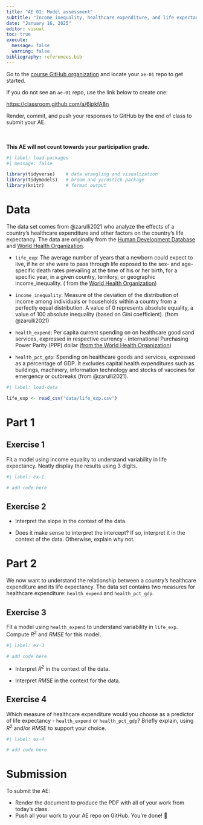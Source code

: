 ```yaml
---
title: "AE 01: Model assessment"
subtitle: "Income inequality, healthcare expenditure, and life expectancy"
date: "January 16, 2025"
editor: visual
toc: true
execute: 
  message: false
  warning: false
bibliography: references.bib
---
```


::: callout-important
Go to the [course GitHub organization](https://github.com/sta221-sp25) and locate your `ae-01` repo to get started.

If you do not see an `ae-01` repo, use the link below to create one:

<https://classroom.github.com/a/6jpkfA8n>

Render, commit, and push your responses to GitHub by the end of class to submit your AE.

\
\
**This AE will not count towards your participation grade.**
:::

```r
#| label: load-packages
#| message: false

library(tidyverse)    # data wrangling and visualization
library(tidymodels)   # broom and yardstick package
library(knitr)        # format output
```

# Data

The data set comes from @zarulli2021 who analyze the effects of a country's healthcare expenditure and other factors on the country's life expectancy. The data are originally from the [Human Development Database](http://hdr.undp.org/en/data) and [World Health Organization](https://apps.who.int/nha/database/).

-   `life_exp`: The average number of years that a newborn could expect to live, if he or she were to pass through life exposed to the sex- and age-specific death rates prevailing at the time of his or her birth, for a specific year, in a given country, territory, or geographic income_inequality. ( from the [World Health Organization](https://www.who.int/data/gho/indicator-metadata-registry/imr-details/65#:~:text=Definition%3A,%2C%20territory%2C%20or%20geographic%20area.))

-   `income_inequality`: Measure of the deviation of the distribution of income among individuals or households within a country from a perfectly equal distribution. A value of 0 represents absolute equality, a value of 100 absolute inequality (based on Gini coefficient). (from @zarulli2021)

-   `health_expend`: Per capita current spending on on healthcare good sand services, expressed in respective currency - international Purchasing Power Parity (PPP) dollar ([from the World Health Organization](https://www.who.int/data/gho/indicator-metadata-registry/imr-details/4952))

-   `health_pct_gdp`: Spending on healthcare goods and services, expressed as a percentage of GDP. It excludes capital health expenditures such as buildings, machinery, information technology and stocks of vaccines for emergency or outbreaks (from @zarulli2021).

```r
#| label: load-data

life_exp <- read_csv("data/life_exp.csv")

```

# Part 1

## Exercise 1

Fit a model using income equality to understand variability in life expectancy. Neatly display the results using 3 digits.

```r
#| label: ex-1

# add code here

```

## Exercise 2

-   Interpret the slope in the context of the data.

-   Does it make sense to interpret the intercept? If so, interpret it in the context of the data. Otherwise, explain why not.

# Part 2

We now want to understand the relationship between a country's healthcare expenditure and its life expectancy. The data set contains two measures for healthcare expenditure: `health_expend` and `health_pct_gdp`.

## Exercise 3

Fit a model using `health_expend` to understand variability in `life_exp`. Compute $R^2$ and $RMSE$ for this model.

```r
#| label: ex-3

# add code here

```

-   Interpret $R^2$ in the context of the data.

-   Interpret $RMSE$ in the context for the data.

## Exercise 4

Which measure of healthcare expenditure would you choose as a predictor of life expectancy - `health_expend` or `health_pct_gdp`? Briefly explain, using $R^2$ and/or $RMSE$ to support your choice.

```r
#| label: ex-4

# add code here

```

# Submission

::: callout-important
To submit the AE:

-   Render the document to produce the PDF with all of your work from today's class.
-   Push all your work to your AE repo on GitHub. You're done! 🎉
:::
